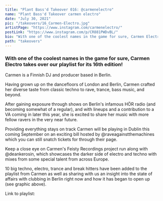 ---
title: "Plant Bass'd Takeover 016: @carmenelectro"
name: "Plant Bass'd Takeover carmen electro"
date: "July 30, 2021"
pic: "/takeovers/16_Carmen-Electro.jpg"
artistPage: "https://www.instagram.com/carmenelectro/"
postLink: "https://www.instagram.com/p/CR881PWDvBL/"
bio: "With one of the coolest names in the game for sure, Carmen Electro takes over our playlist for its 16th edition!"
path: "takeovers"
---

### With one of the coolest names in the game for sure, Carmen Electro takes over our playlist for its 16th edition!

Carmen is a Finnish DJ and producer based in Berlin.

Having grown up on the dancefloors of London and Berlin, Carmen crafted her diverse taste from classic techno to rave, trance, bass music, and beyond.

After gaining exposure through shows on Berlin's infamous HÖR radio (and becoming somewhat of a regular), and with lineups and a contribution to a VA coming in later this year, she is excited to share her music with more fellow ravers in the very near future.

Providing everything stays on track Carmen will be playing in Dublin this coming September on an exciting bill hosted by @raveagainstthemachines which you can still snatch tickets for through their page.

Keep a close eye on Carmen's Feisty Recordings project run along with @deankerosin, which showcases the darker side of electro and techno with mixes from some special talent from across Europe.

10 big techno, electro, trance and break hitters have been added to the playlist from Carmen as well as sharing with us an insight into the state of affairs with clubbing in Berlin right now and how it has began to open up (see graphic above).

Link to playlist: <HoverLink url="open.spotify.com/playlist/5skAgzUfGmZLwrOPNLnGVf" name="Plant Bass'd Picks." external />
